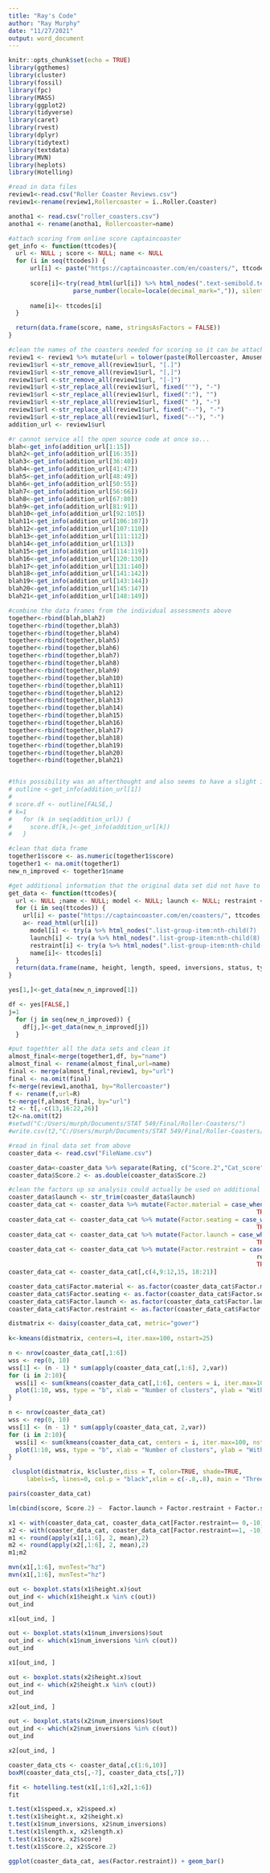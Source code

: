 ```yaml
---
title: "Ray's Code"
author: "Ray Murphy"
date: "11/27/2021"
output: word_document
---
```


```r
knitr::opts_chunk$set(echo = TRUE)
library(ggthemes)
library(cluster)
library(fossil)
library(fpc)
library(MASS)
library(ggplot2)
library(tidyverse)
library(caret)
library(rvest)
library(dplyr)
library(tidytext)
library(textdata)
library(MVN)
library(heplots)
library(Hotelling)
```

```r
#read in data files
review1<-read.csv("Roller Coaster Reviews.csv")
review1<-rename(review1,Rollercoaster = ï..Roller.Coaster)

anotha1 <- read.csv("roller_coasters.csv")
anotha1 <- rename(anotha1, Rollercoaster=name)
```

```r
#attach scoring from online score captaincoaster
get_info <- function(ttcodes){
  url <- NULL ; score <- NULL; name <- NULL
  for (i in seq(ttcodes)) {
      url[i] <- paste("https://captaincoaster.com/en/coasters/", ttcodes[i], sep="")
      
      score[i]<-try(read_html(url[i]) %>% html_nodes(".text-semibold.text-right") %>% html_text() %>%  
                  parse_number(locale=locale(decimal_mark=",")), silent=TRUE)
      
      name[i]<- ttcodes[i]
  }

  return(data.frame(score, name, stringsAsFactors = FALSE))
}

#clean the names of the coasters needed for scoring so it can be attached to the url in get_info
review1 <- review1 %>% mutate(url = tolower(paste(Rollercoaster, Amusement.Park)))
review1$url <-str_remove_all(review1$url, "[.]")
review1$url <-str_remove_all(review1$url, "[,]")
review1$url <-str_remove_all(review1$url, "[-]")
review1$url <-str_replace_all(review1$url, fixed("'"), "-")
review1$url <-str_replace_all(review1$url, fixed(":"), "")
review1$url <-str_replace_all(review1$url, fixed(" "), "-")
review1$url <-str_replace_all(review1$url, fixed("--"), "-")
review1$url <-str_replace_all(review1$url, fixed("--"), "-")
addition_url <- review1$url

#r cannot service all the open source code at once so...
blah<-get_info(addition_url[1:15])
blah2<-get_info(addition_url[16:35])
blah3<-get_info(addition_url[36:40])
blah4<-get_info(addition_url[41:47])
blah5<-get_info(addition_url[48:49])
blah6<-get_info(addition_url[50:55])
blah7<-get_info(addition_url[56:66])
blah8<-get_info(addition_url[67:80])
blah9<-get_info(addition_url[81:91])
blah10<-get_info(addition_url[92:105])
blah11<-get_info(addition_url[106:107])
blah12<-get_info(addition_url[107:110])
blah13<-get_info(addition_url[111:112])
blah14<-get_info(addition_url[113])
blah15<-get_info(addition_url[114:119])
blah16<-get_info(addition_url[120:130])
blah17<-get_info(addition_url[131:140])
blah18<-get_info(addition_url[141:142])
blah19<-get_info(addition_url[143:144])
blah20<-get_info(addition_url[145:147])
blah21<-get_info(addition_url[148:149])

#combine the data frames from the individual assessments above
together<-rbind(blah,blah2)
together<-rbind(together,blah3)
together<-rbind(together,blah4)
together<-rbind(together,blah5)
together<-rbind(together,blah6)
together<-rbind(together,blah7)
together<-rbind(together,blah8)
together<-rbind(together,blah9)
together<-rbind(together,blah10)
together<-rbind(together,blah11)
together<-rbind(together,blah12)
together<-rbind(together,blah13)
together<-rbind(together,blah14)
together<-rbind(together,blah15)
together<-rbind(together,blah16)
together<-rbind(together,blah17)
together<-rbind(together,blah18)
together<-rbind(together,blah19)
together<-rbind(together,blah20)
together<-rbind(together,blah21)


#this possibility was an afterthought and also seems to have a slight issue with entry 49, but works weel up to that point...
# outline <-get_info(addition_url[1])
# 
# score.df <- outline[FALSE,]
# k=1
#   for (k in seq(addition_url)) {
#     score.df[k,]<-get_info(addition_url[k])
#   }

#clean that data frame
together1$score <- as.numeric(together1$score)
together1 <- na.omit(together1)
new_n_improved <- together1$name
```

```r
#get additional information that the original data set did not have to add potential predictor variables
get_data <- function(ttcodes){
  url <- NULL ;name <- NULL; model <- NULL; launch <- NULL; restraint <- NULL 
  for (i in seq(ttcodes)) {
    url[i] <- paste("https://captaincoaster.com/en/coasters/", ttcodes[i], sep="")
    a<- read_html(url[i])
      model[i] <- try(a %>% html_nodes(".list-group-item:nth-child(7) .pull-right") %>% html_text(), silent=TRUE)
      launch[i] <- try(a %>% html_nodes(".list-group-item:nth-child(8) .pull-right") %>% html_text(), silent=TRUE)
      restraint[i] <- try(a %>% html_nodes(".list-group-item:nth-child(9) .pull-right") %>% html_text(), silent=TRUE)
      name[i]<- ttcodes[i]
  }
  return(data.frame(name, height, length, speed, inversions, status, type, train, model, launch, restraint, stringsAsFactors = FALSE))
}

yes[1,]<-get_data(new_n_improved[1])

df <- yes[FALSE,]
j=1
  for (j in seq(new_n_improved)) {
    df[j,]<-get_data(new_n_improved[j])
  }
```

```r
#put togethter all the data sets and clean it
almost_final<-merge(together1,df, by="name")
almost_final <- rename(almost_final,url=name)
final <- merge(almost_final,review1, by="url")
final <- na.omit(final)
f<-merge(review1,anotha1, by="Rollercoaster")
f <- rename(f,url=R)
t<-merge(f,almost_final, by="url")
t2 <- t[,-c(13,16:22,26)]
t2<-na.omit(t2)
#setwd("C:/Users/murph/Documents/STAT 549/Final/Roller-Coasters/")
#write.csv(t2,"C:/Users/murph/Documents/STAT 549/Final/Roller-Coasters/FileName.csv", row.names = FALSE)
```

```r
#read in final data set from above
coaster_data <- read.csv("FileName.csv")

coaster_data<-coaster_data %>% separate(Rating, c("Score.2","Cat_score"), " ")
coaster_data$Score.2 <- as.double(coaster_data$Score.2)
```

```r
#clean the factors up so analysis could actually be used on additional predictor variables
coaster_data$launch <- str_trim(coaster_data$launch)
coaster_data_cat <- coaster_data %>% mutate(Factor.material = case_when(material_type == "Steel" ~ 0,
                                                                     TRUE ~ 1))
coaster_data_cat <- coaster_data_cat %>% mutate(Factor.seating = case_when(seating_type == "Sit Down" ~ 0,
                                                                     TRUE ~ 1))
coaster_data_cat <- coaster_data_cat %>% mutate(Factor.launch = case_when(launch == "Chain lift hill" ~ 0,
                                                                     TRUE ~ 1))
coaster_data_cat <- coaster_data_cat %>% mutate(Factor.restraint = case_when(restraint == "Lap bar" ~ 0,
                                                                     restraint == "Common lap bar" ~ 0,
                                                                     TRUE~ 1))
coaster_data_cat <- coaster_data_cat[,c(4,9:12,15, 18:21)]

coaster_data_cat$Factor.material <- as.factor(coaster_data_cat$Factor.material)
coaster_data_cat$Factor.seating <- as.factor(coaster_data_cat$Factor.seating)
coaster_data_cat$Factor.launch <- as.factor(coaster_data_cat$Factor.launch)
coaster_data_cat$Factor.restraint <- as.factor(coaster_data_cat$Factor.restraint)

distmatrix <- daisy(coaster_data_cat, metric="gower")
 
k<-kmeans(distmatrix, centers=4, iter.max=100, nstart=25)
```

```r
n <- nrow(coaster_data_cat[,1:6])
wss <- rep(0, 10)
wss[1] <- (n - 1) * sum(apply(coaster_data_cat[,1:6], 2,var))
for (i in 2:10){
  wss[i] <- sum(kmeans(coaster_data_cat[,1:6], centers = i, iter.max=100, nstart=25)$withinss)
  plot(1:10, wss, type = "b", xlab = "Number of clusters", ylab = "Within groups sum of squares")
}
```


```r
n <- nrow(coaster_data_cat)
wss <- rep(0, 10)
wss[1] <- (n - 1) * sum(apply(coaster_data_cat, 2,var))
for (i in 2:10){
  wss[i] <- sum(kmeans(coaster_data_cat, centers = i, iter.max=100, nstart=25)$withinss)
  plot(1:10, wss, type = "b", xlab = "Number of clusters", ylab = "Within groups sum of squares")
}
```

```r
 clusplot(distmatrix, k$cluster,diss = T, color=TRUE, shade=TRUE, 
     labels=5, lines=0, col.p = "black",xlim = c(-.8,.8), main = "Three Clusters of Kmeans")
```

```r
pairs(coaster_data_cat)

lm(cbind(score, Score.2) ~  Factor.launch + Factor.restraint + Factor.seating + Factor.material + height.x + length.x + num_inversions + speed.x, data = coaster_data_cat)
```

```r
x1 <- with(coaster_data_cat, coaster_data_cat[Factor.restraint== 0,-10])
x2 <- with(coaster_data_cat, coaster_data_cat[Factor.restraint==1, -10])
m1 <- round(apply(x1[,1:6], 2, mean),2)
m2 <- round(apply(x2[,1:6], 2, mean),2)
m1;m2
```

```r
mvn(x1[,1:6], mvnTest="hz")
mvn(x1[,1:6], mvnTest="hz")
```

```r
out <- boxplot.stats(x1$height.x)$out
out_ind <- which(x1$height.x %in% c(out))
out_ind

x1[out_ind, ]

out <- boxplot.stats(x1$num_inversions)$out
out_ind <- which(x1$num_inversions %in% c(out))
out_ind

x1[out_ind, ]
```

```r
out <- boxplot.stats(x2$height.x)$out
out_ind <- which(x2$height.x %in% c(out))
out_ind

x2[out_ind, ]

out <- boxplot.stats(x2$num_inversions)$out
out_ind <- which(x2$num_inversions %in% c(out))
out_ind

x2[out_ind, ]
```

```r
coaster_data_cts <- coaster_data[,c(1:6,10)]
boxM(coaster_data_cts[,-7], coaster_data_cts[,7])
```

```r
fit <- hotelling.test(x1[,1:6],x2[,1:6])
fit
```


```r
t.test(x1$speed.x, x2$speed.x)
t.test(x1$height.x, x2$height.x)
t.test(x1$num_inversions, x2$num_inversions)
t.test(x1$length.x, x2$length.x)
t.test(x1$score, x2$score)
t.test(x1$Score.2, x2$Score.2)
```

```r
ggplot(coaster_data_cat, aes(Factor.restraint)) + geom_bar()
```


